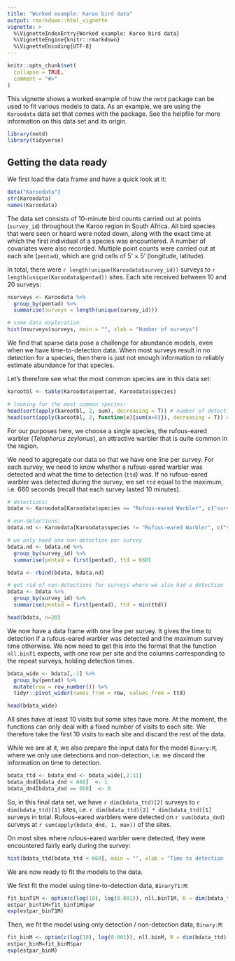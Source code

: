 ```yaml
---
title: "Worked example: Karoo bird data"
output: rmarkdown::html_vignette
vignette: >
  %\VignetteIndexEntry{Worked example: Karoo bird data}
  %\VignetteEngine{knitr::rmarkdown}
  %\VignetteEncoding{UTF-8}
---
```


```r
knitr::opts_chunk$set(
  collapse = TRUE,
  comment = "#>"
)
```


This vignette shows a worked example of how the `nmtd` package can be used to fit various models to data. As an example, we are using the `Karoodata` data set that comes with the package. See the helpfile for more information on this data set and its origin.

```r
library(nmtd)
library(tidyverse)
```

## Getting the data ready

We first load the data frame and have a quick look at it:

```r
data("Karoodata")
str(Karoodata)
names(Karoodata)
```

The data set consists of 10-minute bird counts carried out at points (`survey_id`) throughout the Karoo region in South Africa. All bird species that were seen or heard were noted down, along with the exact time at which the first individual of a species was encountered. A number of covariates were also recorded. Multiple point counts were carried out at each site (`pentad`), which are grid cells of 5' $\times$ 5' (longitude, latitude).

In total, there were `r length(unique(Karoodata$survey_id))` surveys to `r length(unique(Karoodata$pentad))` sites. Each site received between 10 and 20 surveys:

```r
nsurveys <- Karoodata %>%
  group_by(pentad) %>%
  summarise(surveys = length(unique(survey_id)))

# some data exploration
hist(nsurveys$surveys, main = "", xlab = "Number of surveys")
```

We find that sparse data pose a challenge for abundance models, even when we have time-to-detection data. When most surveys result in no detection for a species, then there is just not enough information to reliably estimate abundance for that species.

Let's therefore see what the most common species are in this data set:

```r
karootbl <- table(Karoodata$pentad, Karoodata$species)

# looking for the most common species:
head(sort(apply(karootbl, 2, sum), decreasing = T)) # number of detections by species
head(sort(apply(karootbl, 2, function(x){sum(x>0)}), decreasing = T)) # number of detections by species
```

For our purposes here, we choose a single species, the rufous-eared warbler (*Telophorus zeylonus*), an attractive warbler that is quite common in the region. 

We need to aggregate our data so that we have one line per survey. For each survey, we need to know whether a rufous-eared warbler was detected and what the time to detection (`ttd`) was. If no rufous-eared warbler was detected during the survey, we set `ttd` equal to the maximum, i.e. 660 seconds (recall that each survey lasted 10 minutes).

```r
# detections:
bdata <- Karoodata[Karoodata$species == "Rufous-eared Warbler", c("survey_id", "pentad", "ttd")]

# non-detections:
bdata.nd <- Karoodata[Karoodata$species != "Rufous-eared Warbler", c("survey_id", "pentad")]

# we only need one non-detection per survey
bdata.nd <- bdata.nd %>%
  group_by(survey_id) %>%
  summarise(pentad = first(pentad), ttd = 660)

bdata <- rbind(bdata, bdata.nd)

# get rid of non-detections for surveys where we also had a detection
bdata <- bdata %>%
  group_by(survey_id) %>%
  summarise(pentad = first(pentad), ttd = min(ttd))

head(bdata, n=20)
```

We now have a data frame with one line per survey. It gives the time to detection if a rufous-eared warbler was detected and the maximum survey time otherwise. We now need to get this into the format that the function `nll.binT1` expects, with one row per site and the columns corresponding to the repeat surveys, holding detection times.

```r
bdata_wide <- bdata[,-1] %>%
  group_by(pentad) %>%
  mutate(row = row_number()) %>%
  tidyr::pivot_wider(names_from = row, values_from = ttd)

head(bdata_wide)
```

All sites have at least 10 visits but some sites have more. At the moment, the functions can only deal with a fixed number of visits to each site. We therefore take the first 10 visits to each site and discard the rest of the data.

While we are at it, we also prepare the input data for the model `Binary:M`, where we only use detections and non-detection, i.e. we discard the information on time to detection.

```r
bdata_ttd <- bdata_dnd <- bdata_wide[,2:11]
bdata_dnd[bdata_dnd < 660]  <- 1
bdata_dnd[bdata_dnd == 660]  <- 0
```

So, in this final data set, we have `r dim(bdata_ttd)[2]` surveys to `r dim(bdata_ttd)[1]` sites, i.e. `r dim(bdata_ttd)[2] * dim(bdata_ttd)[1]` surveys in total. Rufous-eared warblers were detected on `r sum(bdata_dnd)` surveys at `r sum(apply(bdata_dnd, 1, max))` of the sites.

On most sites where rufous-eared warbler were detected, they were encountered fairly early during the survey:

```r
hist(bdata_ttd[bdata_ttd < 660], main = "", xlab = "Time to detection [s]")
```

<!-- We find that rescaling the detection times so that the maximum is 1 helps with convergence. -->

<!-- ```{r} -->
<!-- bdata_ttd <- bdata_ttd/max(bdata_ttd) -->
<!-- ``` -->

We are now ready to fit the models to the data.

We first fit the model using time-to-detection data, `BinaryT1:M`:

```r
fit_binT1M <- optim(c(log(10), log(0.001)), nll.binT1M, R = dim(bdata_ttd)[1], J = dim(bdata_ttd)[2], Tmax = 660, dat = as.matrix(bdata_ttd))
estpar_binT1M=fit_binT1M$par
exp(estpar_binT1M)
```

Then, we fit the model using only detection / non-detection data, `Binary:M`:

```r
fit_binM <- optim(c(log(10), log(0.001)), nll.binM, R = dim(bdata_ttd)[1], J = dim(bdata_ttd)[2], Tmax = 660, dat = as.matrix(bdata_dnd))
estpar_binM=fit_binM$par
exp(estpar_binM)
```